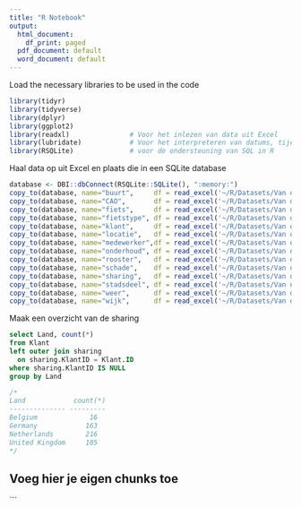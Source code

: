 ---
title: "R Notebook"
output:
  html_document:
    df_print: paged
  pdf_document: default
  word_document: default
---

Load the necessary libraries to be used in the code
```{r Ophalen bibliotheken, warning=FALSE, message=FALSE, paged.print=FALSE}
library(tidyr)
library(tidyverse)
library(dplyr)
library(ggplot2)
library(readxl)               # Voor het inlezen van data uit Excel
library(lubridate)            # Voor het interpreteren van datums, tijden en periodes 
library(RSQLite)              # voor de ondersteuning van SQL in R
```

Haal data op uit Excel en plaats die in een SQLite database
```{r Inladen data in SQLite database, message=FALSE, warning=FALSE}
database <- DBI::dbConnect(RSQLite::SQLite(), ":memory:")
copy_to(database, name="buurt",     df = read_excel('~/R/Datasets/Van der Binckes Sharing/Buurten.xlsx'))
copy_to(database, name="CAO",       df = read_excel('~/R/Datasets/Van der Binckes Sharing/CAO.xlsx'))
copy_to(database, name="fiets",     df = read_excel('~/R/Datasets/Van der Binckes Sharing/Fietsen.xlsx'))
copy_to(database, name="fietstype", df = read_excel('~/R/Datasets/Van der Binckes Sharing/FietsTypes.xlsx'))
copy_to(database, name="klant",     df = read_excel('~/R/Datasets/Van der Binckes Sharing/Klanten.xlsx'))
copy_to(database, name="locatie",   df = read_excel('~/R/Datasets/Van der Binckes Sharing/Locaties.xlsx'))
copy_to(database, name="medewerker",df = read_excel('~/R/Datasets/Van der Binckes Sharing/Medewerkers.xlsx'))
copy_to(database, name="onderhoud", df = read_excel('~/R/Datasets/Van der Binckes Sharing/OnderhoudsData.xlsx'))
copy_to(database, name="rooster",   df = read_excel('~/R/Datasets/Van der Binckes Sharing/Rooster.xlsx'))
copy_to(database, name="schade",    df = read_excel('~/R/Datasets/Van der Binckes Sharing/Schades.xlsx'))
copy_to(database, name="sharing",   df = read_excel('~/R/Datasets/Van der Binckes Sharing/SharingData.xlsx'))
copy_to(database, name="stadsdeel", df = read_excel('~/R/Datasets/Van der Binckes Sharing/Stadsdelen.xlsx'))
copy_to(database, name="weer",      df = read_excel('~/R/Datasets/Van der Binckes Sharing/Weerdata.xlsx'))
copy_to(database, name="wijk",      df = read_excel('~/R/Datasets/Van der Binckes Sharing/Wijken.xlsx'))
```

Maak een overzicht van de sharing
```{sql connection=database}
select Land, count(*)
from Klant
left outer join sharing
  on sharing.KlantID = Klant.ID
where sharing.KlantID IS NULL
group by Land

/*
Land            count(*)
-------------- ---------
Belgium	            16			
Germany	           163			
Netherlands	       216			
United Kingdom	   105	
*/
```


## Voeg hier je eigen chunks toe



```


